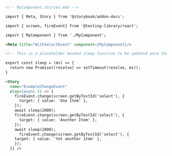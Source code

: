 ```md
<!-- MyComponent.stories.mdx -->

import { Meta, Story } from '@storybook/addon-docs';

import { screen, fireEvent} from '@testing-library/react';

import { MyComponent } from './MyComponent';

<Meta title="WithSelectEvent" component={MyComponent}/>

<!-- This is a placeholder mocked sleep function to be updated once the addon-interactions is out. -->

export const sleep = (ms) => {
  return new Promise((resolve) => setTimeout(resolve, ms));
}

<Story 
  name="ExampleChangeEvent"
  play={async () => {
    fireEvent.change(screen.getByTestId('select'), {
      target: { value: 'One Item' },
    });
    await sleep(2000);
    fireEvent.change(screen.getByTestId('select'), {
      target: { value: 'Another Item' },
    });
    await sleep(2000);
      fireEvent.change(screen.getByTestId('select'), {
    target: { value: 'Yet another item' },
    });
  }} />
```